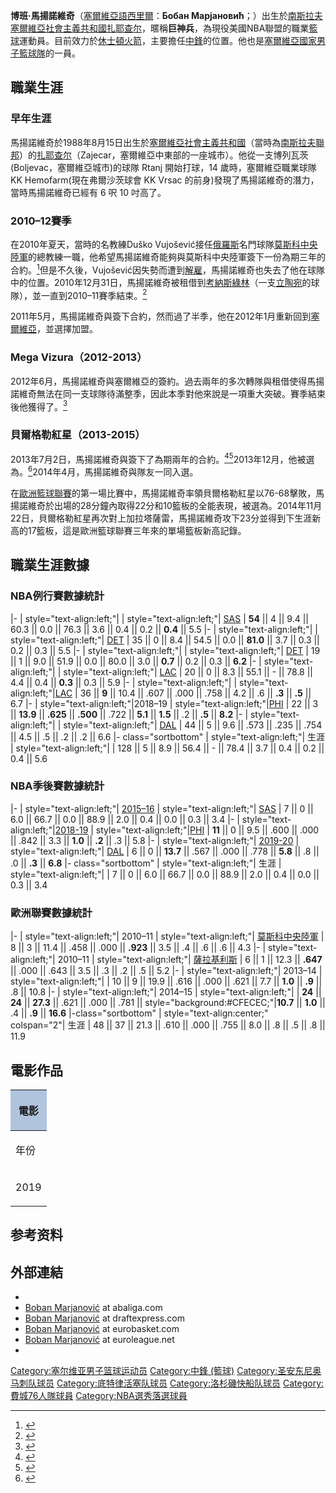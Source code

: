 {{noteTA
|G1=NBA
}}
{{Infobox basketball biography
| name = 博班·馬揚諾維奇<br />Boban Marjanović
| image = Boban Marjanovic 51 (cropped).jpg
| image_size = 250px
| caption = [[洛杉磯快艇|洛杉磯快艇]]時期的馬揚諾維奇（2018年）
| position = [[中鋒|中鋒]]
| height_ft = 7
| height_in = 3
| weight_lb = 291
| league = [[National_Basketball_Association|NBA]]
| nickname =巨神兵
| team = 休士頓火箭
| number = 
| birth_date = {{birth date and age|1988|8|15}}
| birth_place = {{flag|南斯拉夫}}[[塞爾維亞社會主義共和國|塞尔维亚]][[扎耶查尔|扎耶查尔]]
| nationality = {{SER}}
| draft_year = 2010
| career_start = 2006
| career_end =
| years1 = 2006–2010
| team1 = {{tsl|en|KK Hemofarm|弗爾沙茨赫莫法姆}}
| years2 = 2007
| team2 = →{{tsl|en|KK Swisslion Takovo|KK Swisslion Takovo}}
| years3 = 2010–2011
| team3 = [[莫斯科中央陸軍籃球俱樂部|莫斯科中央陸軍]]
| years4 = 2011
| team4 = →[[扎尔吉里斯篮球俱乐部|考納斯綠林]]
| years5 = 2011–2012
| team5 = {{tsl|en|BC Nizhny Novgorod|BC 下諾夫哥羅德}}
| years6 = 2012
| team6 = {{link-en|拉德尼基籃球俱樂部|KK Radnički Kragujevac|拉德尼基籃球俱樂部}}
| years7 = 2012–2013
| team7 = {{tsl|en|KK Mega Vizura|KK Mega Vizura}}
| years8 = 2013–2015
| team8 = {{link-en|貝爾格勒紅星籃球俱樂部|KK Crvena zvezda|貝爾格勒紅星}}
| years9 = {{nbay|2015|full=y}}
| team9 = [[聖安東尼奧馬刺|聖安東尼奧馬刺]]
| years10 = 2015–2016
| team10 = →[[奧斯汀馬刺|奧斯汀馬刺]]（[[NBA發展聯盟|發展聯盟]]）
| years11 = {{nbay|2016|start}}–{{nbay|2017|end}}
| team11 = [[底特律活塞|底特律活塞]]
| years12 = {{nbay|2017|end}}–{{nbay|2018|end}}
| team12 = [[洛杉磯快艇|洛杉磯快艇]]
| years13 = {{nbay|2018|end}}
| team13 = [[費城76人|費城76人]]
| years14 = {{nbay|2019|start}}– {{nbay|2021|end}}
| team14 = [[達拉斯獨行俠|達拉斯獨行俠]]
| years15 = {{nbay|2022|start}}–至今
| team15 = [[休士頓火箭|休士頓火箭]]
| highlights = 
* [[歐洲籃球聯賽|歐洲籃球聯賽最佳陣容第一隊]]（{{link-en|2014–15歐洲籃球聯賽|2014–15 Euroleague|2015}}）
* 3×{{tsl|en|BLS Super League MVP|塞爾維亞超級聯賽最有價值球員}}（{{link-en|2012–13塞爾維亞超級聯賽|2012–13 Basketball League of Serbia|2013}}–{{link-en|2014–15塞爾維亞超級聯賽|2014–15 Basketball League of Serbia|2015}}）
* {{tsl|en|Basketball League of Serbia|塞爾維亞超級聯賽}}總冠軍（{{link-en|2014–15塞爾維亞超級聯賽|2014–15 Basketball League of Serbia|2015}}）
* {{tsl|en|ABA League|ABA聯賽}}總冠軍（{{link-en|2014–15 ABA聯賽|2014–15 ABA League|2015}}）
* {{tsl|en|ABA League Final Four MVP|ABA聯賽季後賽MVP}}（2015）
* 2×{{tsl|en|ABA League|ABA聯賽最佳陣容}}（{{tsl|en|2013–14 ABA League#The ideal five and coach of the season|2014}}、{{tsl|en|2014–15 ABA League#The ideal five and coach of the season|2015}}）
* 2×{{link-en|塞爾維亞盃籃球賽|Serbian Basketball Cup|塞爾維亞盃}}總冠軍（{{tsl|en|2013–14 Radivoj Korać Cup|2014}}、{{tsl|en|Radivoj Korać Cup 2014-15|2015}})
* {{tsl|en|LKL All-Star Game|LKL全明星賽}}（{{link-en|2011年LKL全明星賽|2011 LKL All-Star Game|2011}}）
* {{tsl|en|Lithuanian Basketball League|立陶宛籃球聯賽}}總冠軍（{{tsl|en|2010–11 LKL season|2011}})
* {{tsl|en|Baltic Basketball League|波羅的海籃球聯賽}}總冠軍（{{tsl|en|2010–11 Baltic Basketball League|2011}})
* {{link-en|立陶宛盃籃球賽|LKF Cup|立陶宛盃}}總冠軍（2011）
| bbr = marjabo01
| profile = boban_marjanovic
| medaltemplates = 
{{MedalSport|男子[[籃球|籃球]]}}
{{MedalCountry|{{bk|SRB}}}}
{{Medal|Competition|[[歐洲籃球錦標賽|歐洲籃球錦標賽]]}}
{{Medal|Silver|[[2017年歐洲籃球錦標賽|2017 土耳其]]|}}
{{MedalCompetition|[[U19世界青年籃球錦標賽|U19世界青年籃球錦標賽]]}}
{{MedalGold|{{link-en|2007年U19世界青年籃球錦標賽|2007 FIBA Under-19 World Championship|2007 塞爾維亞}}|[[塞爾維亞國家男子籃球隊|團隊]]}}
{{MedalCompetition|[[歐洲U20籃球錦標賽|歐洲U20籃球錦標賽]]}}
{{MedalGold|{{link-en|2008年歐洲U20籃球錦標賽|2008 FIBA Europe Under-20 Championship|2008 拉脫維亞}}|[[塞爾維亞國家男子籃球隊|團隊]]}}
}}

'''博班·馬揚諾維奇'''（[[塞爾維亞語西里爾字母|塞爾維亞語西里爾]]：'''Бобан Марјановић'''；{{bd|1988年|8月15日}}）出生於[[南斯拉夫社会主义联邦共和国|南斯拉夫]][[塞爾維亞社會主義共和國|塞爾維亞社會主義共和國]][[扎耶查尔|扎耶查尔]]，暱稱'''巨神兵'''，為現役美國NBA聯盟的職業[[籃球|籃球]]運動員。目前效力於[[休士頓火箭|休士頓火箭]]，主要擔任[[中鋒|中鋒]]的位置。他也是[[塞爾維亞國家男子籃球隊|塞爾維亞國家男子籃球隊]]的一員。

==職業生涯==
===早年生涯===
馬揚諾維奇於1988年8月15日出生於[[塞爾維亞社會主義共和國|塞爾維亞社會主義共和國]]（當時為[[南斯拉夫社會主義聯邦共和國|南斯拉夫聯邦]]）的[[扎耶查尔|扎耶查尔]]（Zajecar，塞爾維亞中東部的一座城市）。他從一支博列瓦茨(Boljevac，塞爾維亞城市)的球隊 Rtanj 開始打球，14 歲時，塞爾維亞職業球隊 KK Hemofarm(現在弗爾沙茨球會 KK Vrsac 的前身)發現了馬揚諾維奇的潛力，當時馬揚諾維奇已經有 6 呎 10 吋高了。

===2010–12賽季===
在2010年夏天，當時的{{tsl|en|KK Partizan|貝爾格勒突擊者}}名教練Duško Vujošević接任[[俄羅斯|俄羅斯]]名門球隊[[莫斯科中央陸軍籃球俱樂部|莫斯科中央陸軍]]的總教練一職，他希望馬揚諾維奇能夠與莫斯科中央陸軍簽下一份為期三年的合約。<ref>{{cite news | url=http://www.euroleague.net/news/i/73477/180 | title=CSKA Moscow adds size with Marjanovic | publisher=euroleague.net | date=July 6, 2010 | accessdate=February 22, 2013}}</ref>但是不久後，Vujošević因失勢而遭到[[解雇|解雇]]，馬揚諾維奇也失去了他在球隊中的位置。2010年12月31日，馬揚諾維奇被租借到[[扎尔吉里斯篮球俱乐部|考納斯綠林]]（一支[[立陶宛|立陶宛]]的球隊），並一直到2010–11賽季結束。<ref>{{cite news |url=http://www.euroleague.net/euroleaguenews/transactions/2010-11-signings/i/80976/4465/zalgiris-gets-center-marjanovic-on-loan-from-cska |title=ZALGIRIS gets center Marjanovic on loan |publisher=euroleague.net |date=December 31, 2010 |accessdate=February 22, 2013 |deadurl=yes |archiveurl=https://web.archive.org/web/20110615182745/http://www.euroleague.net/euroleaguenews/transactions/2010-11-signings/i/80976/4465/zalgiris-gets-center-marjanovic-on-loan-from-cska |archivedate=2011-06-15 }}</ref>

2011年5月，馬揚諾維奇與{{tsl|en|BC Nizhny Novgorod|BC 下諾夫哥羅德}}簽下合約，然而過了半季，他在2012年1月重新回到[[塞爾維亞|塞爾維亞]]，並選擇加盟{{link-en|拉德尼基籃球俱樂部|KK Radnički Kragujevac|拉德尼基籃球俱樂部}}。

===Mega Vizura（2012-2013）===
2012年6月，馬揚諾維奇與塞爾維亞的{{tsl|en|KK Mega Vizura|KK Mega Vizura}}簽約。過去兩年的多次轉隊與租借使得馬揚諾維奇無法在同一支球隊待滿整季，因此本季對他來說是一項重大突破。賽季結束後他獲得了{{tsl|en|BLS Super League MVP|塞爾維亞超級聯賽最有價值球員}}。<ref>{{cite news | url=http://sport.blic.rs/Kosarka/Domaca-kosarka-i-ABA/233826/Boban-Marjanovic-MVP-Superlige-Rakocevic-drugi-Bakic-treci | title=Boban Marjanović MVP Superlige, Rakočević drugi, Bakić treći | language=sr | publisher=blic.rs | accessdate=July 2, 2013 | archive-date=2015-07-12 | archive-url=https://web.archive.org/web/20150712111030/http://sport.blic.rs/Kosarka/Domaca-kosarka-i-ABA/233826/Boban-Marjanovic-MVP-Superlige-Rakocevic-drugi-Bakic-treci | dead-url=no }}</ref>

===貝爾格勒紅星（2013-2015）===
2013年7月2日，馬揚諾維奇與{{link-en|貝爾格勒紅星籃球俱樂部|KK Crvena zvezda|貝爾格勒紅星}}簽下了為期兩年的合約。<ref>{{cite news | url=http://www.sportando.com/en/cups/adriatic-league/102882/red-star-adds-size-with-boban-marjanovic.html | title=Red Star adds size with Boban Marjanovic | publisher=Sportando.net | accessdate=July 2, 2013 | archive-url=https://web.archive.org/web/20161220171439/http://www.sportando.com/en/cups/adriatic-league/102882/red-star-adds-size-with-boban-marjanovic.html | archive-date=2016-12-20 | dead-url=yes }}</ref><ref>{{cite web|title=Marjanović dve godine u Zvezdi!|url=http://www.b92.net/sport/kosarka/vesti.php?yyyy=2013&mm=07&dd=02&nav_id=728527|work=b92.net|accessdate=2 July 2013|language=sr|archive-date=2019-06-29|archive-url=https://web.archive.org/web/20190629154649/https://www.b92.net/sport/kosarka/vesti.php?yyyy=2013&mm=07&dd=02&nav_id=728527|dead-url=no}}</ref>2013年12月，他被選為{{tsl|en|EuroLeague MVP of the Round|第十週歐洲聯賽最佳球員}}。<ref>{{cite news|title=Regular season Round 10 bwin MVP: Boban Marjanovic, Crvena Zvezda Telekom|url=http://www.euroleague.net/news/i/126938/180|accessdate=April 2, 2014|newspaper=Euroleague.net|date=December 21, 2013|archive-date=2014-11-01|archive-url=https://web.archive.org/web/20141101231808/http://www.euroleague.net/news/i/126938/180|dead-url=no}}</ref>2014年4月，馬揚諾維奇與隊友{{tsl|en|DeMarcus Nelson|德馬庫斯·尼爾森}}一同入選{{tsl|en|ABA League|ABA聯賽最佳陣容}}。

在[[歐洲籃球聯賽|歐洲籃球聯賽]]{{tsl|en|2014–15 Euroleague|2014–15賽季}}的第一場比賽中，馬揚諾維奇率領貝爾格勒紅星以76-68擊敗{{tsl|en|Galatasaray S.K. (men's basketball)|加拉塔薩雷}}，馬揚諾維奇於出場的28分鐘內取得22分和10籃板的全能表現，被選為{{tsl|en|EuroLeague MVP of the Round|第一週歐洲聯賽最佳球員}}。2014年11月22日，貝爾格勒紅星再次對上加拉塔薩雷，馬揚諾維奇攻下23分並得到下生涯新高的17籃板，這是歐洲籃球聯賽三年來的單場籃板新高記錄。

==職業生涯數據==
===NBA例行賽數據統計===
{{NBA player statistics start}}
|-
| style="text-align:left;"| {{nbay|2015}}
| style="text-align:left;"| [[聖安東尼奧馬刺|SAS]]
| '''54''' || 4 || 9.4 || 60.3 || 0.0 || 76.3 || 3.6 || 0.4 || 0.2 || '''0.4''' || 5.5
|-
| style="text-align:left;"| {{nbay|2016}}
| style="text-align:left;"| [[底特律活塞|DET]]
| 35 || 0 || 8.4 || 54.5 || 0.0 || '''81.0''' || 3.7 || 0.3 || 0.2 || 0.3 || 5.5
|-
| style="text-align:left;"| {{nbay|2017}}
| style="text-align:left;"| [[底特律活塞|DET]]
| 19 || 1 || 9.0 || 51.9 || 0.0 || 80.0 || 3.0 || '''0.7''' || 0.2 || 0.3 || '''6.2'''
|-
| style="text-align:left;"| {{nbay|2017}}
| style="text-align:left;"| [[洛杉磯快艇|LAC]]
| 20 || 0 || 8.3 || 55.1 || - || 78.8 || 4.4 || 0.4 || '''0.3''' || 0.3 || 5.9
|-
| style="text-align:left;"|{{nbay|2018}}
| style="text-align:left;"|[[洛杉磯快艇|LAC]]
| 36 || '''9''' || 10.4 || .607 || .000 || .758 || 4.2 || .6 || '''.3''' || '''.5''' || 6.7
|-
| style="text-align:left;"|2018–19
| style="text-align:left;"|[[費城76人|PHI]]
| 22 || 3 || '''13.9''' || '''.625''' || '''.500''' || .722 || '''5.1''' || '''1.5''' || .2 || '''.5''' || '''8.2'''
|-
| style="text-align:left;"| {{nbay|2019}}
| style="text-align:left;"| [[達拉斯獨行俠|DAL]]
| 44 || 5 || 9.6 || .573 || .235 || .754 || 4.5 || .5 || .2 || .2 || 6.6
|- class="sortbottom"
| style="text-align:left;"| 生涯
| style="text-align:left;"|
| 128 || 5 || 8.9 || 56.4 || - || 78.4 || 3.7 || 0.4 || 0.2 || 0.4 || 5.6
{{S-end}}

===NBA季後賽數據統計===
{{NBA player statistics start}}
|-
| style="text-align:left;"| [[2016年NBA季後賽|2015–16]]
| style="text-align:left;"| [[聖安東尼奧馬刺|SAS]]
| 7 || 0 || 6.0 || 66.7 || 0.0 || 88.9 || 2.0 || 0.4 || 0.0 || 0.3 || 3.4
|-
| style="text-align:left;"|[[2019年NBA季後賽|2018-19]]
| style="text-align:left;"|[[費城76人|PHI]]
| '''11''' || 0 || 9.5 || .600 || .000 || .842  || 3.3 || '''1.0''' || '''.2''' ||  .3 || 5.8
|-
| style="text-align:left;"| [[2020年NBA季後賽|2019-20]]
| style="text-align:left;"| [[達拉斯獨行俠|DAL]]
| 6 || 0 || '''13.7''' || .567 || .000 || .778 || '''5.8''' || .8 || .0 || '''.3''' || '''6.8'''
|- class="sortbottom"
| style="text-align:left;"| 生涯
| style="text-align:left;"|
| 7 || 0 || 6.0 || 66.7 || 0.0 || 88.9 || 2.0 || 0.4 || 0.0 || 0.3 || 3.4
{{S-end}}

===歐洲聯賽數據統計===
{{NBA player statistics start}}
|-
| style="text-align:left;"| 2010–11
| style="text-align:left;"| [[莫斯科中央陸軍籃球俱樂部|莫斯科中央陸軍]]
| 8 || 3 || 11.4 || .458 || .000 || '''.923''' || 3.5 || .4 || .6 || .6 || 4.3 
|-
| style="text-align:left;"| 2010–11
| style="text-align:left;"| [[薩拉基利斯籃球俱樂部|薩拉基利斯]]
| 6 || 1 || 12.3 || '''.647''' || .000 || .643 || 3.5 || .3 || .2 || .5 || 5.2
|-
| style="text-align:left;"| 2013–14
| style="text-align:left;"| {{link-en|貝爾格勒紅星籃球俱樂部|KK Crvena zvezda|貝爾格勒紅星}}
| 10 || 9 || 19.9 || .616 || .000 || .621 || 7.7 || '''1.0''' || '''.9''' || .8 || 10.8 
|-
| style="text-align:left;"| 2014–15
| style="text-align:left;"| {{link-en|貝爾格勒紅星籃球俱樂部|KK Crvena zvezda|貝爾格勒紅星}}
| '''24''' || '''24''' || '''27.3''' || .621 || .000 || .781 || style="background:#CFECEC;"|'''10.7''' || '''1.0''' || .4 || '''.9''' || '''16.6'''
|-class="sortbottom"
| style="text-align:center;" colspan="2"| 生涯
| 48 || 37 || 21.3 || .610 || .000 || .755 || 8.0 || .8 || .5 || .8 || 11.9 
{{s-end}}

==電影作品==
{| class="wikitable" style="margin: 1em 1em 1em 0; background: #f9f9f9; border: 1px #aaa solid; border-collapse: collapse; font-size: 90%;"
! colspan="5" style="background:#B0C4DE;"| 電影
|-
! rowspan=2 | 年份
! colspan=2 | 電影名稱
! rowspan=2 | 角色
! rowspan=2 | 備註
|- bgcolor="#D6D6D6" align="center"
! 電影名稱（中文） !! 電影名稱（英文）
|-
| 2019
| 《{{le|捍衛任務3：全面開戰|}}》
| ''John Wick: Chapter 3 – Parabellum''
| 在圖書館襲擊約翰的刺客
| 
|}

==参考资料==
{{reflist}}

==外部連結==
{{commons category|Boban Marjanović}}
* {{basketballstats|bbr=m/marjabo01|nba=boban_marjanovic}}
* [http://www.abaliga.com/player/811 Boban Marjanović]{{Wayback|url=http://www.abaliga.com/player/811 |date=20150518042415 }} at abaliga.com
* [http://www.draftexpress.com/profile/Boban-Marjanovic-1297/ Boban Marjanović] {{Wayback|url=http://www.draftexpress.com/profile/Boban-Marjanovic-1297/ |date=20190913225123 }} at draftexpress.com
* [http://basketball.eurobasket.com/player/Boban_Marjanovic/65526 Boban Marjanović] {{Wayback|url=http://basketball.eurobasket.com/player/Boban_Marjanovic/65526 |date=20160303212126 }} at eurobasket.com
* [http://www.euroleague.net/competition/players/showplayer?pcode=LMG Boban Marjanović]{{Wayback|url=http://www.euroleague.net/competition/players/showplayer?pcode=LMG |date=20140408041514 }} at euroleague.net
* {{instagram|boban}}

{{休斯顿火箭现时球员名单}}

{{Authority control}}
{{DEFAULTSORT:Marjanovic, Boban}}
[[Category:塞尔维亚男子篮球运动员|Category:塞尔维亚男子篮球运动员]]
[[Category:中鋒_(籃球)|Category:中鋒 (籃球)]]
[[Category:圣安东尼奥马刺队球员|Category:圣安东尼奥马刺队球员]]
[[Category:底特律活塞队球员|Category:底特律活塞队球员]]
[[Category:洛杉磯快船队球员|Category:洛杉磯快船队球员]]
[[Category:費城76人隊球員|Category:費城76人隊球員]]
[[Category:NBA選秀落選球員|Category:NBA選秀落選球員]]